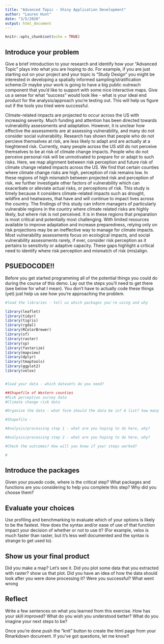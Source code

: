 ```yaml
---
title: "Advanced Topic - Shiny Application Development"
author: "Lauren Hunt"
date: "3/5/2020"
output: html_document
---
```


```r
knitr::opts_chunk$set(echo = TRUE)
```


## Introduce your problem

Give a brief introduction to your research and identify how your "Advanced Topic" plays into what you are hoping to do. For example, if you are just starting out on your project and your topic is "Study Design" you might be interested in developing a spatially informed sampling/stratification scheme.Or maybe your work is going to have a big public outreach component that you'd like to support with some nice interactive maps. Give us a sense for what "success" would look like - what is your ideal end product for the analysis/approach you're testing out. This will help us figure out if the tools you tried were successful.

Climate-related impacts are projected to occur across the US with increasing severity. Much funding and attention has been directed towards vulnerabiltiy assessments and adaptation. However, it is unclear how effective the assessments are at assessing vulnerability, and many do not consider social vulnerability. Research has shown that people who do not percieve themselves at risk, are less likely to adapt and are actually at a hieghtened risk. Currently, many people across the US still do not perceive themselves to be at risk of climate change impacts. People who do not perceive personal risk will be unmotivated to prepare for or adapt to such risks. Here, we map alignment between risk perception and future risk of climate change related impacts across the US. We find that certain counties where climate change risks are high, perception of risk remains low. In these regions of high mismatch between projected risk and perception of risk, we further investigate other factors of vulnerability which can exacerbate or alleviate actual risks, or perceptions of risk. This study is timely because it considers climate-related impacts such as drought, wildfire and heatwaves, that have and will continue to impact lives across the country. The findings of this study can inform managers of particularly vulnerable regions in the country where climate related risks are highly likely, but where risk is not perceived. It is in these regions that preparation is most critical and potentially most challenging. With limited resources available to improve adaptation and increase preparedness, relying only on risk projections may be an ineffective way to manage for climate impacts. Most vulnerability assessments focus on ecological impacts, and social vulnerability assessments rarely, if ever, consider risk perception as it pertains to sensitivity or adaptive capacity. These gaps highlight a critical need to identify where risk perception and mismatch of risk (mis)align.


## PSUEDOCODE!!
Before you get started programming all of the potential things you could do during the course of this demo. Lay out the steps you'll need to get there (see below for what I mean). You don't have to actually code these things (yet) just help us see how you're approaching the problem.
```r
#load the libraries - tell us which packages you're using and why

library(leaflet)
library(tidyr)
library(tigris) 
library(rgdal)
library(RColorBrewer)
library(sf)
library(raster)
library(sp)
library(fasterize)
library(mapview)
library(dplyr)
library(tmaptools)
library(ggplot2)
library(velox)


#load your data - which datasets do you need?

##Shapefile of Western counties
#Risk perception survey data
#Climate change risk data

#Organize the data - what form should the data be in? A list? how many elements, a data frame? how many rows and columns?

#Shapefile - 

#Analysis/processing step 1 - what are you hoping to do here, why? 

#Analysis/processing step 2 - what are you hoping to do here, why? 

#Check the outcomes? How will you know if your steps worked?

# 
```

## Introduce the packages
Given your psuedo code, where is the critical step? What packages and functions are you considering to help you complete this step? Why did you choose them? 

## Evaluate your choices
Use profiling and benchmarking to evaluate which of your options is likely to be the fastest. How does the syntax and/or ease of use of that function impact your decision of whether or not to use it? (For example, velox is much faster than raster, but it's less well documented and the syntax is strange to get used to).

## Show us your final product
Did you make a map? Let's see it. Did you plot some data that you extracted with raster? show us that plot. Did you have an idea of how the data should look after you were done processing it? Were you successful? What went wrong

## Reflect
Write a few sentences on what you learned from this exercise. How has your skill improved? What do you wish you understood better? What do you imagine your next steps to be?

Once you're done push the "knit" button to create the html page from your Rmarkdown document. If you've got questions, let me know!!